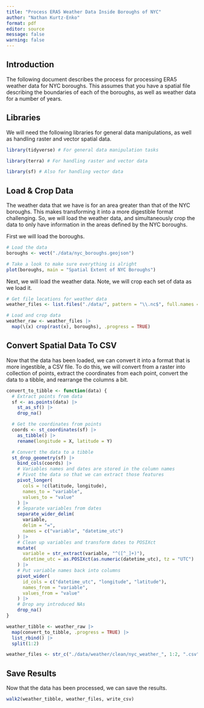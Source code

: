 ```yaml
---
title: "Process ERA5 Weather Data Inside Boroughs of NYC"
author: "Nathan Kurtz-Enko"
format: pdf
editor: source
message: false
warning: false
---
```


## Introduction

The following document describes the process for processing ERA5 weather data for NYC boroughs. This assumes that you have a spatial file describing the boundaries of each of the boroughs, as well as weather data for a number of years.

## Libraries

We will need the following libraries for general data manipulations, as well as handling raster and vector spatial data.

```r
library(tidyverse) # For general data manipulation tasks

library(terra) # For handling raster and vector data

library(sf) # Also for handling vector data
```

## Load & Crop Data

The weather data that we have is for an area greater than that of the NYC boroughs. This makes transforming it into a more digestible format challenging. So, we will load the weather data, and simultaneously crop the data to only have information in the areas defined by the NYC boroughs.

First we will load the boroughs.

```r
# Load the data
boroughs <- vect("./data/nyc_boroughs.geojson")

# Take a look to make sure everything is alright
plot(boroughs, main = "Spatial Extent of NYC Boroughs")
```

Next, we will load the weather data. Note, we will crop each set of data as we load it.

```r
# Get file locations for weather data
weather_files <- list.files("./data/", pattern = "\\.nc$", full.names = TRUE)

# Load and crop data
weather_raw <- weather_files |>
  map(\(x) crop(rast(x), boroughs), .progress = TRUE)
```

## Convert Spatial Data To CSV

Now that the data has been loaded, we can convert it into a format that is more ingestible, a CSV file. To do this, we will convert from a raster into collection of points, extract the coordinates from each point, convert the data to a tibble, and rearrange the columns a bit.

```r
convert_to_tibble <- function(data) {
  # Extract points from data
  sf <- as.points(data) |>
    st_as_sf() |>
    drop_na()

  # Get the coordinates from points
  coords <- st_coordinates(sf) |>
    as_tibble() |>
    rename(longitude = X, latitude = Y)

  # Convert the data to a tibble
  st_drop_geometry(sf) |>
    bind_cols(coords) |>
    # Variables names and dates are stored in the column names
    # Pivot the data so that we can extract those features
    pivot_longer(
      cols = !c(latitude, longitude),
      names_to = "variable",
      values_to = "value"
    ) |>
    # Separate variables from dates
    separate_wider_delim(
      variable,
      delim = "=",
      names = c("variable", "datetime_utc")
    ) |>
    # Clean up variables and transform dates to POSIXct
    mutate(
      variable = str_extract(variable, "^([^_]+)"),
      datetime_utc = as.POSIXct(as.numeric(datetime_utc), tz = "UTC")
    ) |>
    # Put variable names back into columns
    pivot_wider(
      id_cols = c("datetime_utc", "longitude", "latitude"),
      names_from = "variable",
      values_from = "value"
    ) |>
    # Drop any introduced NAs
    drop_na()
}

weather_tibble <- weather_raw |>
  map(convert_to_tibble, .progress = TRUE) |>
  list_rbind() |>
  split(1:2)

weather_files <- str_c("./data/weather/clean/nyc_weather_", 1:2, ".csv")
```

## Save Results

Now that the data has been processed, we can save the results.

```r
walk2(weather_tibble, weather_files, write_csv)
```
